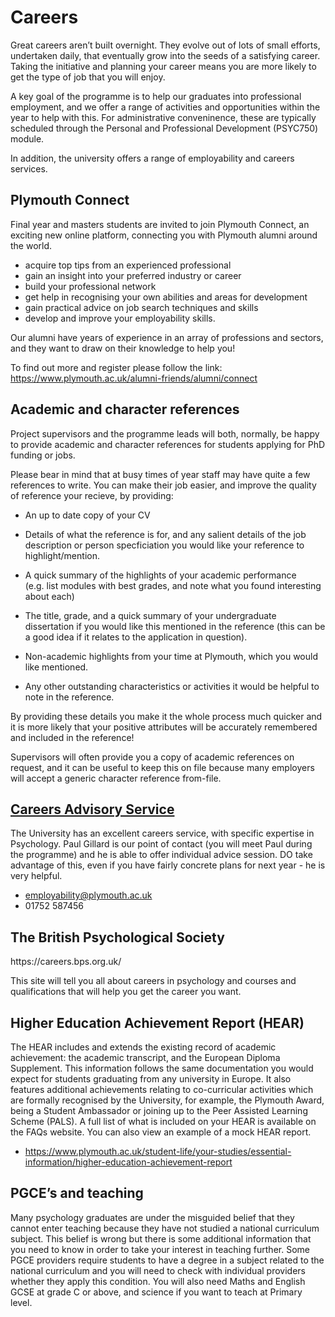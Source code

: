 # Careers

Great careers aren't built overnight. They evolve out of lots of small efforts,
undertaken daily, that eventually grow into the seeds of a satisfying career.
Taking the initiative and planning your career means you are more likely to get
the type of job that you will enjoy.

A key goal of the programme is to help our graduates into professional
employment, and we offer a range of activities and opportunities within the year
to help with this. For administrative conveninence, these are typically
scheduled through the Personal and Professional Development (PSYC750) module.

In addition, the university offers a range of employability and careers
services.

## Plymouth Connect

Final year and masters students are invited to join Plymouth Connect, an
exciting new online platform, connecting you with Plymouth alumni around the
world.

-   acquire top tips from an experienced professional
-   gain an insight into your preferred industry or career
-   build your professional network
-   get help in recognising your own abilities and areas for development
-   gain practical advice on job search techniques and skills
-   develop and improve your employability skills.

Our alumni have years of experience in an array of professions and sectors, and
they want to draw on their knowledge to help you!

To find out more and register please follow the link:
<https://www.plymouth.ac.uk/alumni-friends/alumni/connect>

## Academic and character references {#academic-references}

Project supervisors and the programme leads will both, normally, be happy to
provide academic and character references for students applying for PhD funding
or jobs.

Please bear in mind that at busy times of year staff may have quite a few
references to write. You can make their job easier, and improve the quality of
reference your recieve, by providing:

-   An up to date copy of your CV

-   Details of what the reference is for, and any salient details of the job
    description or person specficiation you would like your reference to
    highlight/mention.

-   A quick summary of the highlights of your academic performance (e.g. list
    modules with best grades, and note what you found interesting about each)

-   The title, grade, and a quick summary of your undergraduate dissertation if
    you would like this mentioned in the reference (this can be a good idea if
    it relates to the application in question).

-   Non-academic highlights from your time at Plymouth, which you would like
    mentioned.

-   Any other outstanding characteristics or activities it would be helpful to
    note in the reference.

By providing these details you make it the whole process much quicker and it is
more likely that your positive attributes will be accurately remembered and
included in the reference!

Supervisors will often provide you a copy of academic references on request, and
it can be useful to keep this on file because many employers will accept a
generic character reference from-file.

## [Careers Advisory Service](https://www.plymouth.ac.uk/student-life/your-studies/academic-services/careers-and-employability)

The University has an excellent careers service, with specific expertise in
Psychology. Paul Gillard is our point of contact (you will meet Paul during the 
programme) and he is able to offer individual advice session. DO take
advantage of this, even if you have fairly concrete plans for next year - he is
very helpful.

-   <employability@plymouth.ac.uk>
-   01752 587456

## The British Psychological Society

https://careers.bps.org.uk/

This site will tell you all about careers in psychology and courses and
qualifications that will help you get the career you want.

## Higher Education Achievement Report (HEAR)

The HEAR includes and extends the existing record of academic achievement: the
academic transcript, and the European Diploma Supplement. This information
follows the same documentation you would expect for students graduating from any
university in Europe. It also features additional achievements relating to
co-curricular activities which are formally recognised by the University, for
example, the Plymouth Award, being a Student Ambassador or joining up to the
Peer Assisted Learning Scheme (PALS). A full list of what is included on your
HEAR is available on the FAQs website. You can also view an example of a mock
HEAR report.

-   <https://www.plymouth.ac.uk/student-life/your-studies/essential-information/higher-education-achievement-report>

## PGCE's and teaching

Many psychology graduates are under the misguided belief that they cannot enter
teaching because they have not studied a national curriculum subject. This
belief is wrong but there is some additional information that you need to know
in order to take your interest in teaching further. Some PGCE providers require
students to have a degree in a subject related to the national curriculum and
you will need to check with individual providers whether they apply this
condition. You will also need Maths and English GCSE at grade C or above, and
science if you want to teach at Primary level.
